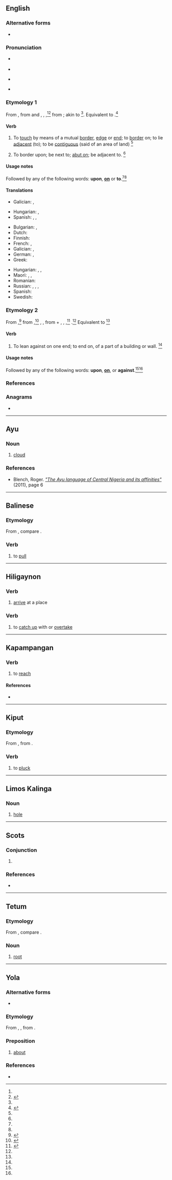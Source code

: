 ==English==

===Alternative forms===
* {{l|en|abutt}}

===Pronunciation===
* {{a|RP}} {{IPA|en|/əˈbʌt/}}
* {{audio|en|LL-Q1860 (eng)-Vealhurl-abut.wav|Audio (Southern England)}}
* {{a|US}} {{IPA|en|/əˈbʌt/}}
* {{rhymes|en|ʌt|s=2}}

===Etymology 1===
From {{inh|en|enm|abutten}}, from {{der|en|ML.|abuttare}} and {{der|en|fro|abuter}}, {{m|fro|aboter}}, {{m|fro|abouter||to touch at one end, to come to an end, aim, reach}},<ref name=WI3/><ref name=RHD>{{R:RHCD|page=7}}</ref> from {{der|en|fro|but||end, aim, purpose}}; akin to {{cog|non|butr||piece of wood}}<ref name=WI3/>. Equivalent to {{prefix|en|a|butt|t1=to|t2=boundary mark}}.<ref name=SOED>{{R:SOED5|page=11}}</ref>

====Verb====
{{en-verb|++}}

# {{lb|en|intransitive}} To [[touch]] by means of a mutual [[border]], [[edge]] or [[end]]; to [[border]] on; to lie [[adjacent]] (to); to be [[contiguous]] (said of an area of land) {{defdate|First attested around 1350 to 1470.}}<ref name=SOED/>
#: {{ux|en|It was a time when Germany still '''abutted''' upon Russia.}}
#: {{ux|en|His land '''abuts''' on the road.}}
# {{lb|en|transitive}} To border upon; be next to; [[abut on]]; be adjacent to. {{defdate|First attested in the mid 19<sup>th</sup> century.}}<ref name=SOED/>

====Usage notes====
Followed by any of the following words: '''upon''', '''[[abut on|on]]''' or {{qualifier|obsolete}} '''to'''.<ref name=WI3/><ref name=SOED/>

====Translations====
{{trans-top|to touch by means of a mutual border}}
* Galician: {{t|gl|testar}}, {{t+|gl|estremar}}
{{trans-mid}}
* Hungarian: {{t+|hu|érintkezik}}, {{t+|hu|összeér}}
* Spanish: {{t+|es|lindar}}, {{t+|es|colindar}}, {{t+|es|limitar}}
{{trans-bottom}}

{{trans-top|to border on}}
* Bulgarian: {{t+|bg|гранича}}, {{t|bg|опирам се о}}
* Dutch: {{t+|nl|grenzen}}
* Finnish: {{t+|fi|rajoittua}}
* French: {{t+|fr|aboutir}}, {{t+|fr|abouter}}
* Galician: {{t|gl|testar}}, {{t+|gl|estremar}}
* German: {{t+|de|grenzen}}, {{t+|de|angrenzen}}
* Greek: {{t+|el|εδράζομαι|sc=Grek}}
{{trans-mid}}
* Hungarian: {{t+|hu|érint}}, {{t+|hu|határos}}, {{t+|hu|szomszédos}}
* Maori: {{t|mi|kāpīpiti}}, {{t|mi|aki}}, {{t|mi|karipapa}}
* Romanian: {{t+|ro|învecina}}
* Russian: {{t+|ru|грани́чить|impf}}, {{t+|ru|примыка́ть|impf}}, {{t+|ru|прилега́ть|impf}}, {{t+|ru|упира́ться|impf}}
* Spanish: {{t+|es|bordear}}
* Swedish: {{t|sv|gränsa till}}
{{trans-bottom}}

===Etymology 2===
From {{inh|en|enm|abutten}},<ref name=AHD>{{R:American Heritage Dictionary|edition=1971|page=6}}</ref> from {{der|en|fro|aboter||to touch at one end, border on}},<ref name=WI3>{{R:MW3 1976|page=8}}</ref> {{m|fro|abouter||to join end to end}}, {{m|fro|abuter||to buttress, to put an end to}}, from {{m|fro|a-||towards}} + {{m|fro|bout||end}}, {{m|fro|boter}}, {{m|fro|bouter||to strike}},<ref name=OCD>{{R:OCD2|page=5}}</ref> {{m|fro|buter||to strike, finish}}.<ref name=AHD/> Equivalent to {{prefix|en|a|butt|t1=towards, change to|t2=push}}<ref name=SOED/>

====Verb====
{{en-verb|++}}

# {{lb|en|intransitive}} To lean against on one end; to end on, of a part of a building or wall. {{defdate|First attested in the late 16<sup>th</sup> century.}}<ref name=SOED/>

====Usage notes====
Followed by any of the following words: '''upon''', '''[[abut on|on]]''', or '''against'''.<ref name=WI3/><ref name=SOED/>

===References===
<references/>

===Anagrams===
* {{anagrams|en|a=abtu|Batu|Taub|Tuba|batu|buat|buta|tabu|tuba}}

----

==Ayu==

===Noun===
{{head|head=abút|ayu|noun}}

# [[cloud]]

===References===
* Blench, Roger. ''[http://www.rogerblench.info/Language/Niger-Congo/BC/Plateau/Ninzic/Ayu%20wordlist%20paper.pdf "The Ayu language of Central Nigeria and its affinities"]'' (2011), page 6

----

==Balinese==

===Etymology===
From {{inh|ban|poz-pro|*ʀabut}}, compare {{cog|hil|gabut}}.

===Verb===
{{head|ban|verb}}

# to [[pull]]

----

==Hiligaynon==

===Verb===
{{hil-verb|abút|freq=abut-abut|freq-stress=abút-abút}}

# [[arrive]] at a place

===Verb===
{{hil-verb|ábut|freq=abut-abut|freq-stress=abút-ábut}}

# to [[catch up]] with or [[overtake]]

----

==Kapampangan==

===Verb===
{{head|head=ábut|pam|verb}}

# to [[reach]]
#: {{ux|pam|E ku pa ayabutan|I can’t grasp the meaning yet.}}

====References====
* {{cite-book|title=Kapampangan Dictionary|author=Michael L. Forman|date=2019|url=https://scholarspace.manoa.hawaii.edu/bitstream/10125/62884/9780824881122.pdf|publisher=University of Hawaii Press|isbn=9780824881122|page=2}}

----

==Kiput==

===Etymology===
From {{inh|kyi|poz-swa-pro|*rabut}}, from {{inh|kyi|poz-pro|*rabut}}.

===Verb===
{{head|kyi|verb}}

# to [[pluck]]

----

==Limos Kalinga==

===Noun===
{{head|kmk|noun|head=abút}}

# [[hole]]

----
==Scots==
 
===Conjunction===
{{sco-con}}

# {{alt form|sco|abit}}

===References===
* {{R:DSL|url=https://www.dsl.ac.uk/entry/snd/sndns9}}

----

==Tetum==

===Etymology===
From {{inh|tet|poz-pro|*ʀabut}}, compare {{cog|hil|gabut}}.

===Noun===
{{head|tet|noun}}

# [[root]]

----

==Yola==

===Alternative forms===
* {{alter|yol|abouten}}

===Etymology ===
From {{inh|yol|enm|aboute}}, {{m|enm|abouten}}, from {{inh|yol|ang|abūtan}}.

===Preposition===
{{head|yol|preposition}}

# [[about]]

===References===
* {{R:Poole 1867}}